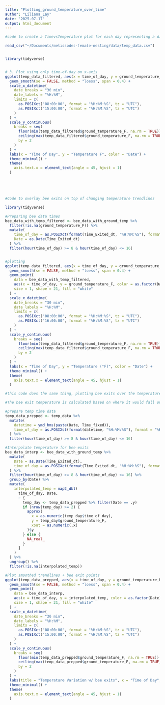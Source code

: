 ```yaml
---
title: "Plotting_ground_temperature_over_time"
author: "Liliana_Lay"
date: "2025-07-17"
output: html_document
---
```


```r

#code to create a TimevsTemperature plot for each day representing a different color

read_csv("~/Documents/melissodes-female-nesting/data/temp_data.csv")


library(tidyverse)


# 3. Plot using only time-of-day on x-axis
ggplot(temp_data_filtered, aes(x = time_of_day, y = ground_temperature_F, color = as.factor(Date))) +
  geom_smooth(se = FALSE, method = "loess", span = 0.4) +
  scale_x_datetime(
    date_breaks = "30 min",
    date_labels = "%H:%M",
    limits = c(
      as.POSIXct("08:00:00", format = "%H:%M:%S", tz = "UTC"),
      as.POSIXct("15:00:00", format = "%H:%M:%S", tz = "UTC")
    )
  ) +
  scale_y_continuous(
    breaks = seq(
      floor(min(temp_data_filtered$ground_temperature_F, na.rm = TRUE)),
      ceiling(max(temp_data_filtered$ground_temperature_F, na.rm = TRUE)),
      by = 2
    )
  ) + 
  labs(x = "Time of Day", y = "Temperature F", color = "Date") +
  theme_minimal() +
  theme(
    axis.text.x = element_text(angle = 45, hjust = 1)
  )






```

```r
#Code to overlay bee exits on top of changing temperature trendlines

library(tidyverse)

#Preparing bee data times
bee_data_with_temp_filtered <- bee_data_with_ground_temp %>%
  filter(!is.na(ground_temperature_F)) %>%
  mutate(
    time_of_day = as.POSIXct(format(Time_Exited_dt, "%H:%M:%S"), format = "%H:%M:%S", tz = "UTC"),
    Date = as.Date(Time_Exited_dt)
  ) %>%
  filter(hour(time_of_day) >= 8 & hour(time_of_day) <= 16)


#plotting
ggplot(temp_data_filtered, aes(x = time_of_day, y = ground_temperature_F, color = as.factor(Date))) +
  geom_smooth(se = FALSE, method = "loess", span = 0.4) +
  geom_point(
    data = bee_data_with_temp_filtered,
    aes(x = time_of_day, y = ground_temperature_F, color = as.factor(Date)),
    size = 1, shape = 21, fill = "white"
  ) +
  scale_x_datetime(
    date_breaks = "30 min",
    date_labels = "%H:%M",
    limits = c(
      as.POSIXct("08:00:00", format = "%H:%M:%S", tz = "UTC"),
      as.POSIXct("16:00:00", format = "%H:%M:%S", tz = "UTC")
    )
  ) +
  scale_y_continuous(
    breaks = seq(
      floor(min(temp_data_filtered$ground_temperature_F, na.rm = TRUE)),
      ceiling(max(temp_data_filtered$ground_temperature_F, na.rm = TRUE)),
      by = 2
    )
  ) +
  labs(x = "Time of Day", y = "Temperature (°F)", color = "Date") +
  theme_minimal() +
  theme(
    axis.text.x = element_text(angle = 45, hjust = 1)
  )


```

```r

#this code does the same thing, plotting bee exits over the temperature trendlines but interpolates the temperatures associated with the bee exits instead of using fuzzyjoin, by interpolatinf the temperature at the exact beeexit time from the full temperature data which has times that are more regular and linear than the non linear bee data. 

#The bee exit temperature is calculated based on where it would fall on the trendline, instead of finding a nearest temperature that might slightly miss.

#prepare temp time data
temp_data_prepped <- temp_data %>%
  mutate(
    datetime = ymd_hms(paste(Date, Time_fixed)),
    time_of_day = as.POSIXct(format(datetime, "%H:%M:%S"), format = "%H:%M:%S", tz = "UTC")
  ) %>%
  filter(hour(time_of_day) >= 8 & hour(time_of_day) <= 16)

#Interpolate temperature for bee exits
bee_data_interp <- bee_data_with_ground_temp %>%
  mutate(
    Date = as.Date(Time_Exited_dt),
    time_of_day = as.POSIXct(format(Time_Exited_dt, "%H:%M:%S"), format = "%H:%M:%S", tz = "UTC")
  ) %>%
  filter(hour(time_of_day) >= 8 & hour(time_of_day) <= 16) %>%
  group_by(Date) %>%
  mutate(
    interpolated_temp = map2_dbl(
      time_of_day, Date,
      ~ {
        temp_day <- temp_data_prepped %>% filter(Date == .y)
        if (nrow(temp_day) >= 2) {
          approx(
            x = as.numeric(temp_day$time_of_day),
            y = temp_day$ground_temperature_F,
            xout = as.numeric(.x)
          )$y
        } else {
          NA_real_
        }
      }
    )
  ) %>%
  ungroup() %>%
  filter(!is.na(interpolated_temp))

#Plot smoothed trendlines + bee exit points
ggplot(temp_data_prepped, aes(x = time_of_day, y = ground_temperature_F, color = as.factor(Date))) +
  geom_smooth(se = FALSE, method = "loess", span = 0.4) +
  geom_point(
    data = bee_data_interp,
    aes(x = time_of_day, y = interpolated_temp, color = as.factor(Date)),
    size = 1, shape = 21, fill = "white"
  ) +
  scale_x_datetime(
    date_breaks = "30 min",
    date_labels = "%H:%M",
    limits = c(
      as.POSIXct("08:00:00", format = "%H:%M:%S", tz = "UTC"),
      as.POSIXct("15:00:00", format = "%H:%M:%S", tz = "UTC")
    )
  ) +
  scale_y_continuous(
    breaks = seq(
      floor(min(temp_data_prepped$ground_temperature_F, na.rm = TRUE)),
      ceiling(max(temp_data_prepped$ground_temperature_F, na.rm = TRUE)),
      by = 2
    )
  ) +
  labs(title = "Temperature Variation w/ bee exits", x = "Time of Day", y = "Temperature (°F)", color = "Date") +
  theme_minimal() +
  theme(
    axis.text.x = element_text(angle = 45, hjust = 1)
  )
```

